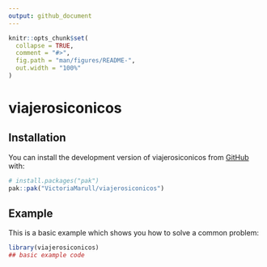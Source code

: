 ```yaml
---
output: github_document
---
```


<!-- README.md is generated from README.Rmd. Please edit that file -->

```r
knitr::opts_chunk$set(
  collapse = TRUE,
  comment = "#>",
  fig.path = "man/figures/README-",
  out.width = "100%"
)
```

# viajerosiconicos

<!-- badges: start -->
<!-- badges: end -->





## Installation

You can install the development version of viajerosiconicos from [GitHub](https://github.com/) with:

``` r
# install.packages("pak")
pak::pak("VictoriaMarull/viajerosiconicos")
```

## Example

This is a basic example which shows you how to solve a common problem:

```r
library(viajerosiconicos)
## basic example code
```


